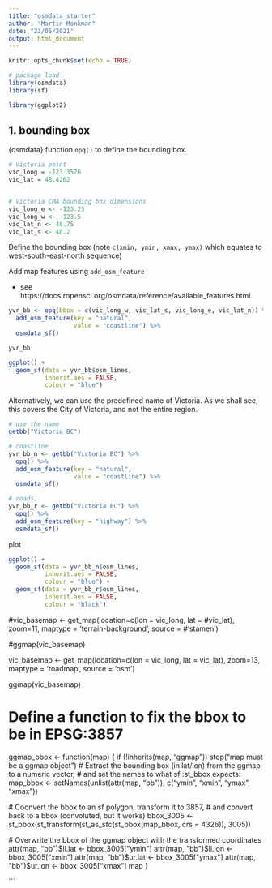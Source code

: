 ```yaml
---
title: "osmdata_starter"
author: "Martin Monkman"
date: "23/05/2021"
output: html_document
---
```


```r
knitr::opts_chunk$set(echo = TRUE)

# package load
library(osmdata)
library(sf)

library(ggplot2)
```


## 1. bounding box

{osmdata} function `opq()` to define the bounding box.

```r
# Victoria point
vic_long = -123.3576
vic_lat = 48.4262


# Victoria CMA bounding box dimensions
vic_long_e <- -123.25
vic_long_w <- -123.5
vic_lat_n <- 48.75
vic_lat_s <- 48.2

```


Define the bounding box (note `c(xmin, ymin, xmax, ymax)` which equates to west-south-east-north sequence)

Add map features using `add_osm_feature`

* see https://docs.ropensci.org/osmdata/reference/available_features.html

```r
yvr_bb <- opq(bbox = c(vic_long_w, vic_lat_s, vic_long_e, vic_lat_n)) %>% 
  add_osm_feature(key = "natural", 
                  value = "coastline") %>% 
  osmdata_sf()

yvr_bb
```


```r
ggplot() + 
  geom_sf(data = yvr_bb$osm_lines,
          inherit.aes = FALSE,
          colour = "blue")
```



Alternatively, we can use the predefined name of Victoria. As we shall see, this covers the City of Victoria, and not the entire region.

```r
# use the name
getbb("Victoria BC")

# coastline
yvr_bb_n <- getbb("Victoria BC") %>% 
  opq() %>% 
  add_osm_feature(key = "natural", 
                  value = "coastline") %>% 
  osmdata_sf()

# roads
yvr_bb_r <- getbb("Victoria BC") %>% 
  opq() %>% 
  add_osm_feature(key = "highway") %>% 
  osmdata_sf()
```

plot

```r
  
ggplot() + 
  geom_sf(data = yvr_bb_n$osm_lines,
          inherit.aes = FALSE,
          colour = "blue") +
  geom_sf(data = yvr_bb_r$osm_lines,
          inherit.aes = FALSE,
          colour = "black")

```





#vic_basemap <- get_map(location=c(lon = vic_long, lat = #vic_lat), zoom=11, maptype = 'terrain-background', source = #'stamen')

#ggmap(vic_basemap)



vic_basemap <- get_map(location=c(lon = vic_long, lat = vic_lat), 
                       zoom=13, 
                       maptype = 'roadmap', 
                       source = 'osm')

ggmap(vic_basemap)



# Define a function to fix the bbox to be in EPSG:3857
ggmap_bbox <- function(map) {
  if (!inherits(map, "ggmap")) stop("map must be a ggmap object")
  # Extract the bounding box (in lat/lon) from the ggmap to a numeric vector, 
  # and set the names to what sf::st_bbox expects:
  map_bbox <- setNames(unlist(attr(map, "bb")), 
                       c("ymin", "xmin", "ymax", "xmax"))
  
  # Coonvert the bbox to an sf polygon, transform it to 3857, 
  # and convert back to a bbox (convoluted, but it works)
  bbox_3005 <- st_bbox(st_transform(st_as_sfc(st_bbox(map_bbox, crs = 4326)), 3005))
  
  # Overwrite the bbox of the ggmap object with the transformed coordinates 
  attr(map, "bb")$ll.lat <- bbox_3005["ymin"]
  attr(map, "bb")$ll.lon <- bbox_3005["xmin"]
  attr(map, "bb")$ur.lat <- bbox_3005["ymax"]
  attr(map, "bb")$ur.lon <- bbox_3005["xmax"]
  map
}



```


